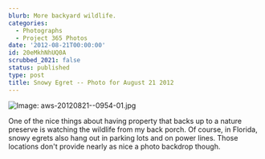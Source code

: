 ```yaml
---
blurb: More backyard wildlife.
categories:
  - Photographs
  - Project 365 Photos
date: '2012-08-21T00:00:00'
id: 20eMkhNhUQ0A
scrubbed_2021: false
status: published
type: post
title: Snowy Egret -- Photo for August 21 2012
---
```


![Image: aws-20120821--0954-01.jpg](/aws-20120821--0954-01.jpg)

One of the nice things about having property that backs up to a nature preserve is watching the wildlife from my back porch. Of course, in Florida, snowy egrets also hang out in parking lots and on power lines. Those locations don't provide nearly as nice a photo backdrop though.
